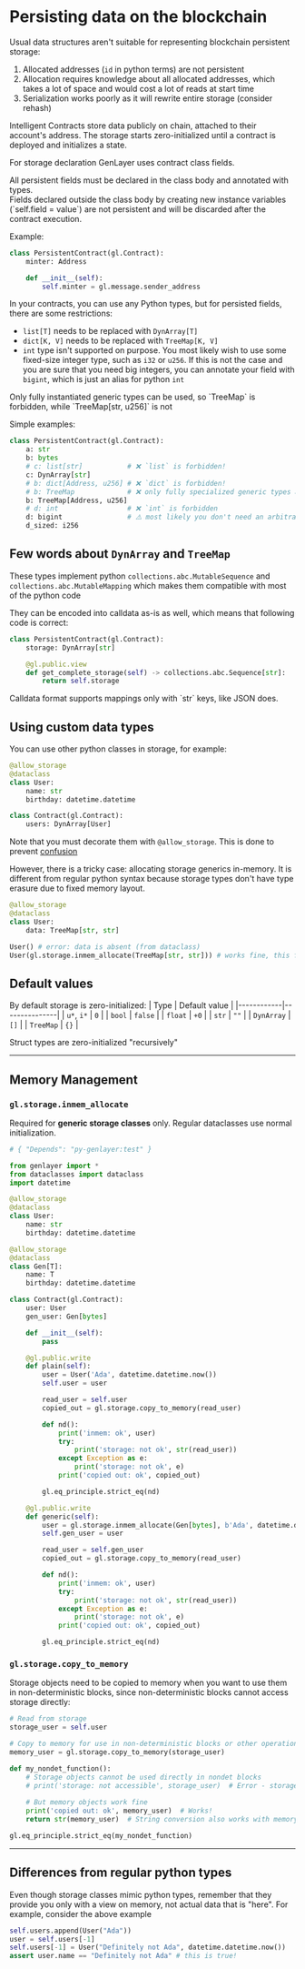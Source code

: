 
# Persisting data on the blockchain

Usual data structures aren't suitable for representing blockchain persistent storage:

1. Allocated addresses (`id` in python terms) are not persistent
2. Allocation requires knowledge about all allocated addresses, which takes a lot of space and would cost a lot of reads at start time
3. Serialization works poorly as it will rewrite entire storage (consider rehash)

Intelligent Contracts store data publicly on chain, attached to their account's address. The storage starts zero-initialized until a contract is deployed and initializes a state.

For storage declaration GenLayer uses contract class fields.

<Callout emoji="🚫">
    All persistent fields must be declared in the class body and annotated with types.
    <br/>Fields declared outside the class body by creating new instance variables (`self.field = value`) are not persistent and will be discarded after the contract execution.
</Callout>

Example:
```py
class PersistentContract(gl.Contract):
    minter: Address

    def __init__(self):
        self.minter = gl.message.sender_address
```

In your contracts, you can use any Python types, but for persisted fields, there are some restrictions:
- `list[T]` needs to be replaced with `DynArray[T]`
- `dict[K, V]` needs to be replaced with `TreeMap[K, V]`
- `int` type isn't supported on purpose. You most likely wish to use some fixed-size integer type, such as `i32` or `u256`. If this is not the case and you are sure that you need big integers, you can annotate your field with `bigint`, which is just an alias for python `int`

<Callout emoji="⚠️">
    Only fully instantiated generic types can be used, so `TreeMap` is forbidden, while `TreeMap[str, u256]` is not
</Callout>

Simple examples:

```py
class PersistentContract(gl.Contract):
    a: str
    b: bytes
    # c: list[str]           # ❌ `list` is forbidden!
    c: DynArray[str]
    # b: dict[Address, u256] # ❌ `dict` is forbidden!
    # b: TreeMap             # ❌ only fully specialized generic types are allowed!
    b: TreeMap[Address, u256]
    # d: int                 # ❌ `int` is forbidden
    d: bigint                # ⚠️ most likely you don't need an arbitrary big integer
    d_sized: i256
```

## Few words about `DynArray` and `TreeMap`

These types implement python `collections.abc.MutableSequence` and `collections.abc.MutableMapping` which makes them compatible with most of the python code

They can be encoded into calldata as-is as well, which means that following code is correct:

```py
class PersistentContract(gl.Contract):
    storage: DynArray[str]

    @gl.public.view
    def get_complete_storage(self) -> collections.abc.Sequence[str]:
        return self.storage
```

<Callout emoji="⚠️">
    Calldata format supports mappings only with `str` keys, like JSON does.
</Callout>

## Using custom data types

You can use other python classes in storage, for example:

```py
@allow_storage
@dataclass
class User:
    name: str
    birthday: datetime.datetime

class Contract(gl.Contract):
    users: DynArray[User]
```

Note that you must decorate them with `@allow_storage`. This is done to prevent [confusion](#differences-from-regular-python-types)

However, there is a tricky case: allocating storage generics in-memory. It is different from regular python syntax because storage types don't have type erasure due to fixed memory layout.

```py
@allow_storage
@dataclass
class User:
    data: TreeMap[str, str]

User() # error: data is absent (from dataclass)
User(gl.storage.inmem_allocate(TreeMap[str, str])) # works fine, this function takes a type and `*args, **kwargs` for corresponding `__init__`. Also note that type must be fully instantiated and have no type variables.
```

## Default values
By default storage is zero-initialized:
| Type       | Default value |
|------------|---------------|
| `u*`, `i*` | `0`           |
| `bool`     | `false`       |
| `float`    | `+0`          |
| `str`      | `""`          |
| `DynArray` | `[]`          |
| `TreeMap`  | `{}`          |

Struct types are zero-initialized "recursively"


---
## Memory Management

### `gl.storage.inmem_allocate`

Required for **generic storage classes** only. Regular dataclasses use normal initialization.

```python
# { "Depends": "py-genlayer:test" }

from genlayer import *
from dataclasses import dataclass
import datetime

@allow_storage
@dataclass
class User:
    name: str
    birthday: datetime.datetime

@allow_storage
@dataclass
class Gen[T]:
    name: T
    birthday: datetime.datetime

class Contract(gl.Contract):
    user: User
    gen_user: Gen[bytes]

    def __init__(self):
        pass

    @gl.public.write
    def plain(self):
        user = User('Ada', datetime.datetime.now())
        self.user = user

        read_user = self.user
        copied_out = gl.storage.copy_to_memory(read_user)

        def nd():
            print('inmem: ok', user)
            try:
                print('storage: not ok', str(read_user))
            except Exception as e:
                print('storage: not ok', e)
            print('copied out: ok', copied_out)

        gl.eq_principle.strict_eq(nd)

    @gl.public.write
    def generic(self):
        user = gl.storage.inmem_allocate(Gen[bytes], b'Ada', datetime.datetime.now())
        self.gen_user = user

        read_user = self.gen_user
        copied_out = gl.storage.copy_to_memory(read_user)

        def nd():
            print('inmem: ok', user)
            try:
                print('storage: not ok', str(read_user))
            except Exception as e:
                print('storage: not ok', e)
            print('copied out: ok', copied_out)

        gl.eq_principle.strict_eq(nd)
```

### `gl.storage.copy_to_memory`

Storage objects need to be copied to memory when you want to use them in non-deterministic blocks, since non-deterministic blocks cannot access storage directly:

```python
# Read from storage
storage_user = self.user

# Copy to memory for use in non-deterministic blocks or other operations
memory_user = gl.storage.copy_to_memory(storage_user)

def my_nondet_function():
    # Storage objects cannot be used directly in nondet blocks
    # print('storage: not accessible', storage_user)  # Error - storage not accessible!
    
    # But memory objects work fine
    print('copied out: ok', memory_user)  # Works!
    return str(memory_user)  # String conversion also works with memory objects

gl.eq_principle.strict_eq(my_nondet_function)
```

---
## Differences from regular python types
Even though storage classes mimic python types, remember that they provide you only with a view on memory, not actual data that is "here". For example, consider the above example

```py
self.users.append(User("Ada"))
user = self.users[-1]
self.users[-1] = User("Definitely not Ada", datetime.datetime.now())
assert user.name == "Definitely not Ada" # this is true!
```
